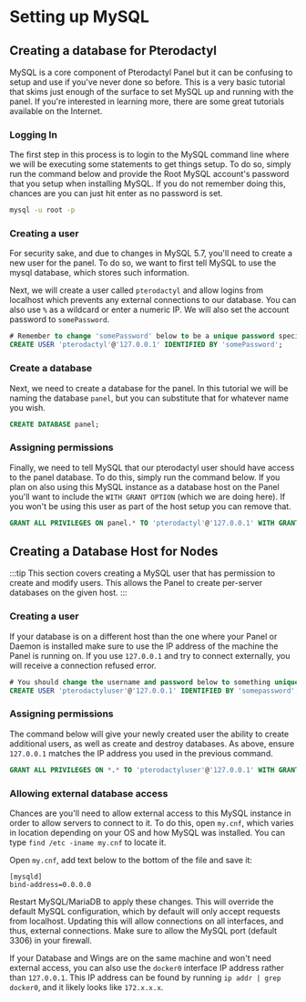 # Setting up MySQL

<TOCInline toc={toc} />

## Creating a database for Pterodactyl
MySQL is a core component of Pterodactyl Panel but it can be confusing to setup and use if you've never done so before.
This is a very basic tutorial that skims just enough of the surface to set MySQL up and running with the panel.
If you're interested in learning more, there are some great tutorials available on the Internet.

### Logging In
The first step in this process is to login to the MySQL command line where we will be executing some statements to get
things setup. To do so, simply run the command below and provide the Root MySQL account's password that you setup when
installing MySQL. If you do not remember doing this, chances are you can just hit enter as no password is set.

``` bash
mysql -u root -p
```

### Creating a user
For security sake, and due to changes in MySQL 5.7, you'll need to create a new user for the panel. To do so, we want
to first tell MySQL to use the mysql database, which stores such information.

Next, we will create a user called `pterodactyl` and allow logins from localhost which prevents any external connections
to our database. You can also use `%` as a wildcard or enter a numeric IP. We will also set the account password
to `somePassword`.

``` sql
# Remember to change 'somePassword' below to be a unique password specific to this account.
CREATE USER 'pterodactyl'@'127.0.0.1' IDENTIFIED BY 'somePassword';
```

### Create a database
Next, we need to create a database for the panel. In this tutorial we will be naming the database `panel`, but you can
substitute that for whatever name you wish.

``` sql
CREATE DATABASE panel;
```

### Assigning permissions
Finally, we need to tell MySQL that our pterodactyl user should have access to the panel database. To do this, simply
run the command below. If you plan on also using this MySQL instance as a database host on the Panel you'll want to
include the `WITH GRANT OPTION` (which we are doing here). If you won't be using this user as part of the host setup
you can remove that.

``` sql
GRANT ALL PRIVILEGES ON panel.* TO 'pterodactyl'@'127.0.0.1' WITH GRANT OPTION;
```

## Creating a Database Host for Nodes
:::tip
This section covers creating a MySQL user that has permission to create and modify users. This allows the Panel to create per-server databases on the given host.
:::

### Creating a user
If your database is on a different host than the one where your Panel or Daemon is installed make sure to use the IP address of the machine the Panel is running on. If you use `127.0.0.1` and try to connect externally, you will receive a connection refused error.

```sql
# You should change the username and password below to something unique.
CREATE USER 'pterodactyluser'@'127.0.0.1' IDENTIFIED BY 'somepassword';
```

### Assigning permissions
The command below will give your newly created user the ability to create additional users, as well as create and destroy databases. As above, ensure `127.0.0.1` matches the IP address you used in the previous command.

```sql
GRANT ALL PRIVILEGES ON *.* TO 'pterodactyluser'@'127.0.0.1' WITH GRANT OPTION;
```

### Allowing external database access
Chances are you'll need to allow external access to this MySQL instance in order to allow servers to connect to it. To do this, open `my.cnf`, which varies in location depending on your OS and how MySQL was installed. You can type `find /etc -iname my.cnf` to locate it.

Open `my.cnf`, add text below to the bottom of the file and save it:
```
[mysqld]
bind-address=0.0.0.0
```
Restart MySQL/MariaDB to apply these changes. This will override the default MySQL configuration, which by default will only accept requests from localhost. Updating this will allow connections on all interfaces, and thus, external connections. Make sure to allow the MySQL port (default 3306) in your firewall.

If your Database and Wings are on the same machine and won't need external access, you can also use the `docker0` interface IP address rather than `127.0.0.1`. This IP address can be found by running `ip addr | grep docker0`, and it likely looks like `172.x.x.x`.